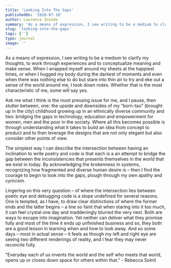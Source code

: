 ```yaml
---
title: 'Looking Into The Gaps'
publishedOn: '2020-07-10'
author: Laurence Ininda
summary: 'As a means of expression, I see writing to be a medium to clarify my thoughts, to work through experiences and to conceptualize meaning and make sense.'
slug: 'looking-into-the-gaps'
tags: ['']
type: journal
image: ''
---
```


As a means of expression, I see writing to be a medium to clarify my thoughts, to work through experiences and to conceptualize meaning and make sense. When I wrapped myself around my sheets at the happiest times, or when I hugged my body during the darkest of moments and even when there was nothing else to do but stare into thin air to try and eke out a sense of the world around me, I took down notes. Whether that is the most characteristic of me, some will say yes.

Ask me what I think is the most pressing issue for me, and I pause, then stutter between, one: the upside and downsides of my “born-tao” (brought up in the city) childhood growing up in an ethnically diverse community and two: bridging the gaps in technology, education and empowerment for women, men and the poor in the society. Where all this becomes possible is through understanding what it takes to build an idea from concept to product and to then leverage the designs that are not only elegant but also consider other points of view.

The simplest way I can describe the intersection between having an inclination to write poetry and code is that each is a an attempt to bridge the gap between the inconsistencies that presents themselves in the world that we exist in today. By acknowledging the brokenness in systems, recognizing how fragmented and diverse human desire is – then I find the courage to begin to look into the gaps, plough through my own apathy and cynicism.

Lingering on this very question – of where the intersection lies between poetic eye and debugging code is a slope undefined for several reasons. One is tempted, as I have, to draw clear distinctions of where the former ends and the latter begins – a line so faint that when staring into it too much, it can feel crystal one day and maddeningly blurred the very next. Both are ways to escape into imagination. Yet neither can deliver what they promise fully and most of the time it ends up unfinished business and so, they both are a good lesson in learning when and how to look away. And so some days – most in actual sense – it feels as though my left and right eye are seeing two different renderings of reality, and I fear they may never reconcile fully.

"Everyday each of us invents the world and the self who meets that world, opens up or closes down space for others within that." - Rebecca Solnit
